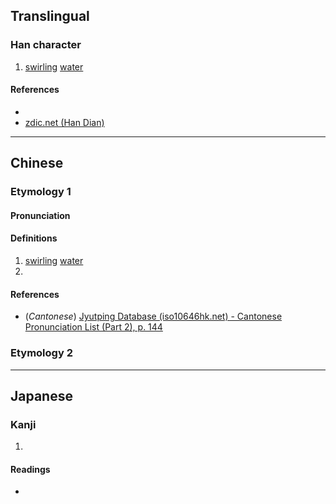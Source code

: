 {{character info/new}}
==Translingual==

===Han character===
{{Han char|rn=85|rad=水|as=12|sn=15|four=38147|canj=EHOE|ids=⿰氵復}}

# [[swirl]]ing [[water]]

====References====
* {{Han ref|kx=0652.090|dkj=18337|dj=1062.110|hdz=31745.030|uh=6F93|ud=28563|bh=E651|bd=58961}}
* [http://www.zdic.net/z/1d/js/6F93.htm zdic.net (Han Dian)]

----

==Chinese==
{{zh-forms}}

===Etymology 1===
====Pronunciation====
{{zh-pron
|m=fú
|c=fuk6
|mc=y
|oc=y
|ma=
|cat=n,pn
}}

====Definitions====
{{zh-hanzi}}

# [[swirl]]ing [[water]]
# {{surname|lang=zh}}

====References====
* (''Cantonese'') [http://www.iso10646hk.net/jp/document/download.jsp Jyutping Database (iso10646hk.net) - Cantonese Pronunciation List (Part 2), p. 144]

===Etymology 2===
{{zh-see|洑|a|to [[flow]] [[underground]]}}

----

==Japanese==

===Kanji===
{{ja-kanji|grade=|rs=水12}}

# {{defn|lang=ja|sort=水12}}

====Readings====
* {{ja-readings|on=[[ふく]] (fuku), [[ぶく]] (buku)|kun=}}